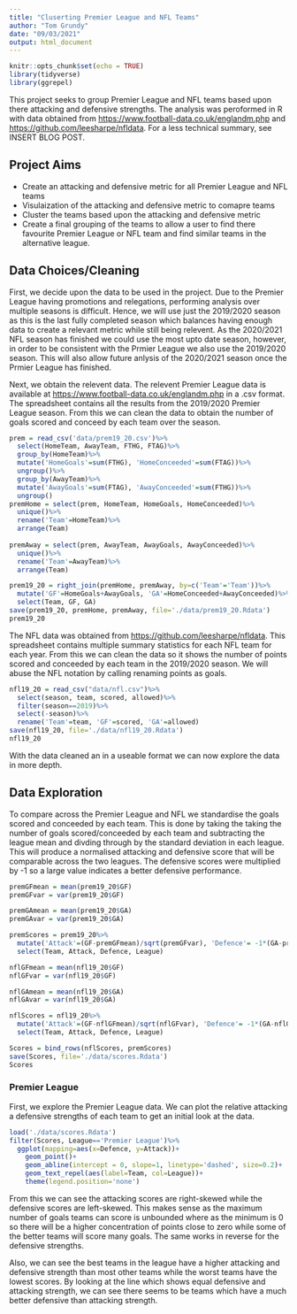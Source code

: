 ```yaml
---
title: "Cluserting Premier League and NFL Teams"
author: "Tom Grundy"
date: "09/03/2021"
output: html_document
---
```


```r
knitr::opts_chunk$set(echo = TRUE)
library(tidyverse)
library(ggrepel)
```

This project seeks to group Premier League and NFL teams based upon there attacking and defensive strengths. The analysis was peroformed in R with data obtained from <https://www.football-data.co.uk/englandm.php> and <https://github.com/leesharpe/nfldata>. For a less technical summary, see INSERT BLOG POST.

## Project Aims

* Create an attacking and defensive metric for all Premier League and NFL teams
* Visulaization of the attacking and defensive metric to comapre teams
* Cluster the teams based upon the attacking and defensive metric
* Create a final grouping of the teams to allow a user to find there favourite Premier League or NFL team and find similar teams in the alternative league.

## Data Choices/Cleaning
First, we decide upon the data to be used in the project. Due to the Premier League having promotions and relegations, performing analysis over multiple seasons is difficult. Hence, we will use just the 2019/2020 season as this is the last fully completed season which balances having enough data to create a relevant metric while still being relevent. As the 2020/2021 NFL season has finished we could use the most upto date season, however, in order to be consistent with the Prmier League we also use the 2019/2020 season. This will also allow future anlysis of the 2020/2021 season once the Prmier League has finished.

Next, we obtain the relevent data. The relevent Premier League data is available at <https://www.football-data.co.uk/englandm.php> in a .csv format. The spreadsheet contains all the results from the 2019/2020 Premier League season. From this we can clean the data to obtain the number of goals scored and conceed by each team over the season. 

```r
prem = read_csv('data/prem19_20.csv')%>%
  select(HomeTeam, AwayTeam, FTHG, FTAG)%>%
  group_by(HomeTeam)%>%
  mutate('HomeGoals'=sum(FTHG), 'HomeConceeded'=sum(FTAG))%>%
  ungroup()%>%
  group_by(AwayTeam)%>%
  mutate('AwayGoals'=sum(FTAG), 'AwayConceeded'=sum(FTHG))%>%
  ungroup()
premHome = select(prem, HomeTeam, HomeGoals, HomeConceeded)%>%
  unique()%>%
  rename('Team'=HomeTeam)%>%
  arrange(Team)
  
premAway = select(prem, AwayTeam, AwayGoals, AwayConceeded)%>%
  unique()%>%
  rename('Team'=AwayTeam)%>%
  arrange(Team)

prem19_20 = right_join(premHome, premAway, by=c('Team'='Team'))%>%
  mutate('GF'=HomeGoals+AwayGoals, 'GA'=HomeConceeded+AwayConceeded)%>%
  select(Team, GF, GA)
save(prem19_20, premHome, premAway, file='./data/prem19_20.Rdata')
prem19_20
```

The NFL data was obtained from <https://github.com/leesharpe/nfldata>. This spreadsheet contains multiple summary statistics for each NFL team for each year. From this we can clean the data so it shows the number of points scored and conceeded by each team in the 2019/2020 season. We will abuse the NFL notation by calling renaming points as goals.

```r
nfl19_20 = read_csv("data/nfl.csv")%>%
  select(season, team, scored, allowed)%>%
  filter(season==2019)%>%
  select(-season)%>%
  rename('Team'=team, 'GF'=scored, 'GA'=allowed)
save(nfl19_20, file='./data/nfl19_20.Rdata')
nfl19_20
```

With the data cleaned an in a useable format we can now explore the data in more depth.

## Data Exploration
To compare across the Premier League and NFL we standardise the goals scored and conceeded by each team. This is done by taking the taking the number of goals scored/conceeded by each team and subtracting the league mean and divding through by the standard deviation in each league. This will produce a normalised attacking and defensive score that will be comparable across the two leagues. The defensive scores were multiplied by -1 so a large value indicates a better defensive performance.

```r
premGFmean = mean(prem19_20$GF)
premGFvar = var(prem19_20$GF)

premGAmean = mean(prem19_20$GA)
premGAvar = var(prem19_20$GA)

premScores = prem19_20%>%
  mutate('Attack'=(GF-premGFmean)/sqrt(premGFvar), 'Defence'= -1*(GA-premGAmean)/sqrt(premGAvar),'League'='Premier League')%>%
  select(Team, Attack, Defence, League)

nflGFmean = mean(nfl19_20$GF)
nflGFvar = var(nfl19_20$GF)

nflGAmean = mean(nfl19_20$GA)
nflGAvar = var(nfl19_20$GA)

nflScores = nfl19_20%>%
  mutate('Attack'=(GF-nflGFmean)/sqrt(nflGFvar), 'Defence'= -1*(GA-nflGAmean)/sqrt(nflGAvar), 'League'='NFL')%>%
  select(Team, Attack, Defence, League)

Scores = bind_rows(nflScores, premScores)
save(Scores, file='./data/scores.Rdata')
Scores
```

### Premier League
First, we explore the Premier League data. We can plot the relative attacking a defensive strengths of each team to get an initial look at the data.

```r
load('./data/scores.Rdata')
filter(Scores, League=='Premier League')%>%
  ggplot(mapping=aes(x=Defence, y=Attack))+
    geom_point()+
    geom_abline(intercept = 0, slope=1, linetype='dashed', size=0.2)+
    geom_text_repel(aes(label=Team, col=League))+
    theme(legend.position='none')
```
From this we can see the attacking scores are right-skewed while the defensive scores are left-skewed. This makes sense as the maximum number of goals teams can score is unbounded where as the minimum is 0 so there will be a higher concentration of points close to zero while some of the better teams will score many goals. The same works in reverse for the defensive strengths. 

Also, we can see the best teams in the league have a higher attacking and defensive strength than most other teams while the worst teams have the lowest scores. By looking at the line which shows equal defensive and attacking strength, we can see there seems to be teams which have a much better defensive than attacking strength.




